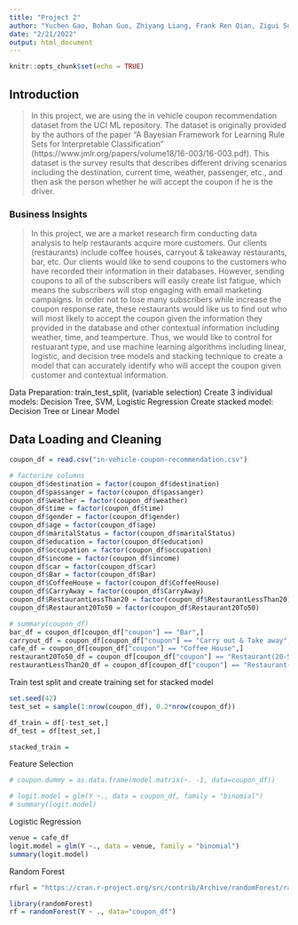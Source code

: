 ```yaml
---
title: "Project 2"
author: "Yuchen Gao, Bohan Guo, Zhiyang Liang, Frank Ren Qian, Zigui Song, Claris (Zihui) Wang"
date: "2/21/2022"
output: html_document
---
```


```r
knitr::opts_chunk$set(echo = TRUE)
```
## Introduction
> In this project, we are using the in vehicle coupon recommendation dataset from the UCI ML repository. The dataset is originally provided by the authors of the paper "A Bayesian Framework for Learning Rule Sets for Interpretable
Classification" (https://www.jmlr.org/papers/volume18/16-003/16-003.pdf). This dataset is the survey results that describes different driving scenarios including the destination, current time, weather, passenger, etc., and then ask the person whether he will accept the coupon if he is the driver.

### Business Insights
> In this project, we are a market research firm conducting data analysis to help restaurants acquire more customers. Our clients (restaurants) include coffee houses, carryout & takeaway restaurants, bar, etc. Our clients would like to send coupons to the customers who have recorded their information in their databases. However, sending coupons to all of the subscribers will easily create list fatigue, which means the subscribers will stop engaging with email marketing campaigns. In order not to lose many subscribers while increase the coupon response rate, these restaurants would like us to find out who will most likely to accept the coupon given the information they provided in the database and other contextual information including weather, time, and teamperture. Thus, we would like to control for restuarant type, and use machine learning algorithms including linear, logistic, and decision tree models and stacking technique to create a model that can accurately identify who will accept the coupon given customer and contextual information.

Data Preparation: train_test_split, (variable selection)
Create 3 individual models: Decision Tree, SVM, Logistic Regression
Create stacked model: Decision Tree or Linear Model


## Data Loading and Cleaning
```r
coupon_df = read.csv("in-vehicle-coupon-recommendation.csv")

# factorize columns
coupon_df$destination = factor(coupon_df$destination)
coupon_df$passanger = factor(coupon_df$passanger)
coupon_df$weather = factor(coupon_df$weather)
coupon_df$time = factor(coupon_df$time)
coupon_df$gender = factor(coupon_df$gender)
coupon_df$age = factor(coupon_df$age)
coupon_df$maritalStatus = factor(coupon_df$maritalStatus)
coupon_df$education = factor(coupon_df$education)
coupon_df$occupation = factor(coupon_df$occupation)
coupon_df$income = factor(coupon_df$income)
coupon_df$car = factor(coupon_df$car)
coupon_df$Bar = factor(coupon_df$Bar)
coupon_df$CoffeeHouse = factor(coupon_df$CoffeeHouse)
coupon_df$CarryAway = factor(coupon_df$CarryAway)
coupon_df$RestaurantLessThan20 = factor(coupon_df$RestaurantLessThan20)
coupon_df$Restaurant20To50 = factor(coupon_df$Restaurant20To50)

# summary(coupon_df)
bar_df = coupon_df[coupon_df["coupon"] == "Bar",]
carryout_df = coupon_df[coupon_df["coupon"] == "Carry out & Take away",]
cafe_df = coupon_df[coupon_df["coupon"] == "Coffee House",]
restaurant20To50_df = coupon_df[coupon_df["coupon"] == "Restaurant(20-50)",]
restaurantLessThan20_df = coupon_df[coupon_df["coupon"] == "Restaurant(<20)",]
```

Train test split and create training set for stacked model
```r
set.seed(42)
test_set = sample(1:nrow(coupon_df), 0.2*nrow(coupon_df))

df_train = df[-test_set,]
df_test = df[test_set,]

stacked_train = 
```


Feature Selection
```r
# coupon.dummy = as.data.frame(model.matrix(~. -1, data=coupon_df))

# logit.model = glm(Y ~., data = coupon_df, family = "binomial")
# summary(logit.model)
```


Logistic Regression
```r
venue = cafe_df
logit.model = glm(Y ~., data = venue, family = "binomial")
summary(logit.model)
```


Random Forest
```r
rfurl = "https://cran.r-project.org/src/contrib/Archive/randomForest/randomForest_4.6-14.tar.gz"

library(randomForest)
rf = randomForest(Y ~ ., data="coupon_df")

```




